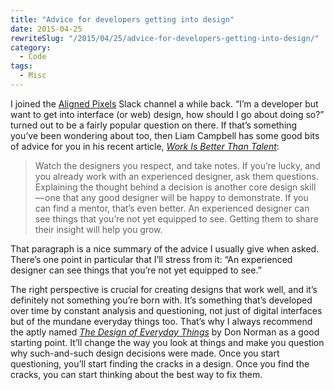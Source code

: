 ```yaml
---
title: "Advice for developers getting into design"
date: 2015-04-25
rewriteSlug: "/2015/04/25/advice-for-developers-getting-into-design/"
category:
  - Code
tags:
  - Misc
---
```


I joined the [Aligned Pixels](http://alignedpixels.com/ "The Aligned Pixels website") Slack channel a while back. “I’m a developer but want to get into interface (or web) design, how should I go about doing so?” turned out to be a fairly popular question on there. If that’s something you’ve been wondering about too, then Liam Campbell has some good bits of advice for you in his recent article, _[Work Is Better Than Talent](https://deardesignstudent.com/work-is-better-than-talent-3d7e4421498b "Work Is Better Than Talent on Dear Design Student")_:

> Watch the designers you respect, and take notes. If you’re lucky, and you already work with an experienced designer, ask them questions. Explaining the thought behind a decision is another core design skill — one that any good designer will be happy to demonstrate. If you can find a mentor, that’s even better. An experienced designer can see things that you’re not yet equipped to see. Getting them to share their insight will help you grow.

That paragraph is a nice summary of the advice I usually give when asked. There’s one point in particular that I’ll stress from it: “An experienced designer can see things that you’re not yet equipped to see.”

The right perspective is crucial for creating designs that work well, and it’s definitely not something you’re born with. It’s something that’s developed over time by constant analysis and questioning, not just of digital interfaces but of the mundane everyday things too. That’s why I always recommend the aptly named [_The Design of Everyday Things_](http://www.amazon.com/The-Design-Everyday-Things-Expanded/dp/0465050654 "The Design of Everyday Things by Don Norman on Amazon") by Don Norman as a good starting point. It’ll change the way you look at things and make you question why such-and-such design decisions were made. Once you start questioning, you’ll start finding the cracks in a design. Once you find the cracks, you can start thinking about the best way to fix them.
  